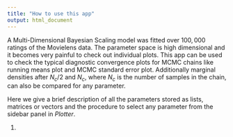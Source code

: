 ```yaml
---
title: "How to use this app"
output: html_document
---
```


A Multi-Dimensional Bayesian Scaling model was fitted over $100,000$ ratings of the Movielens data. The parameter space is high dimensional and it becomes very painful to check out individual plots. This app can be used to check the typical diagnostic convergence plots for MCMC chains like running means plot and MCMC standard error plot. Additionally marginal densities after $N_c/2$ and $N_c$, where $N_c$ is the number of samples in the chain, can also be compared for any parameter.

Here we give a brief description of all the parameters stored as lists, matrices or vectors and the procedure to select any parameter from the sidebar panel in *Plotter*.

1. 


